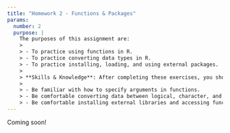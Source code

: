 ```yaml
---
title: "Homework 2 - Functions & Packages"
params:
  number: 2
  purpose: |
    The purposes of this assignment are:
    >
    > - To practice using functions in R.
    > - To practice converting data types in R.
    > - To practice installing, loading, and using external packages.
    >
    > **Skills & Knowledge**: After completing these exercises, you should be able to:
    >
    > - Be familiar with how to specify arguments in functions.
    > - Be comfortable converting data between logical, character, and numeric types.
    > - Be comfortable installing external libraries and accessing functions in them.
---
```


Coming soon!